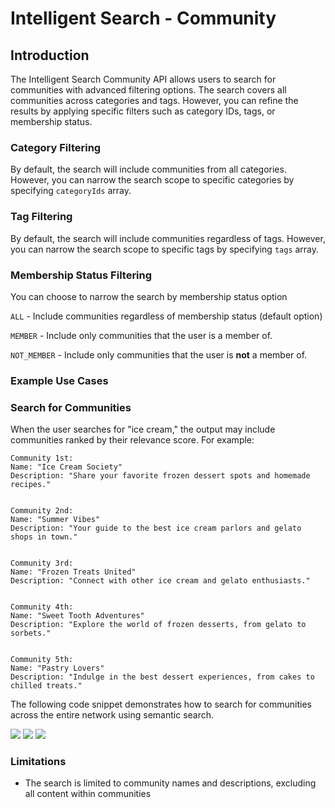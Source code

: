 # Intelligent Search - Community

## **Introduction**

The Intelligent Search Community API allows users to search for communities with advanced filtering options. The search covers all communities across categories and tags. However, you can refine the results by applying specific filters such as category IDs, tags, or membership status.

### **Category Filtering**

By default, the search will include communities from all categories. However, you can narrow the search scope to specific categories by specifying `categoryIds` array.

### **Tag Filtering**

By default, the search will include communities regardless of tags. However, you can narrow the search scope to specific tags by specifying `tags` array.

### **Membership Status Filtering**

You can choose to narrow the search by membership status option

`ALL` - Include communities regardless of membership status (default option)

`MEMBER` - Include only communities that the user is a member of.

`NOT_MEMBER` - Include only communities that the user is **not** a member of.

### Example Use Cases

### **Search for Communities**

When the user searches for "ice cream," the output may include communities ranked by their relevance score. For example:

```
Community 1st:
Name: "Ice Cream Society"
Description: "Share your favorite frozen dessert spots and homemade recipes."


Community 2nd:
Name: "Summer Vibes"
Description: "Your guide to the best ice cream parlors and gelato shops in town."


Community 3rd:
Name: "Frozen Treats United"
Description: "Connect with other ice cream and gelato enthusiasts."


Community 4th:
Name: "Sweet Tooth Adventures"
Description: "Explore the world of frozen desserts, from gelato to sorbets."


Community 5th:
Name: "Pastry Lovers"
Description: "Indulge in the best dessert experiences, from cakes to chilled treats."
```

The following code snippet demonstrates how to search for communities across the entire network using semantic search.

<Tabs>
  <Tab title="iOS">
    <Frame>
      <img src="https://gist.github.com/amythee/476c37ec3b37d59130cd4720958e57cb#file-semantic_search_communities-swift" />
    </Frame>
  </Tab>
  <Tab title="Android">
    <Frame>
      <img src="https://gist.github.com/amythee/dd8864a04a45393431c883005933c59f#file-amitycommunitysemanticsearch-kt" />
    </Frame>
  </Tab>
  <Tab title="Typescript">
    <Frame>
      <img src="https://gist.github.com/amythee/652174c82bdfc4fb1c11ffb395b38e21" />
    </Frame>
  </Tab>
</Tabs>

### Limitations

* The search is limited to community names and descriptions, excluding all content within communities